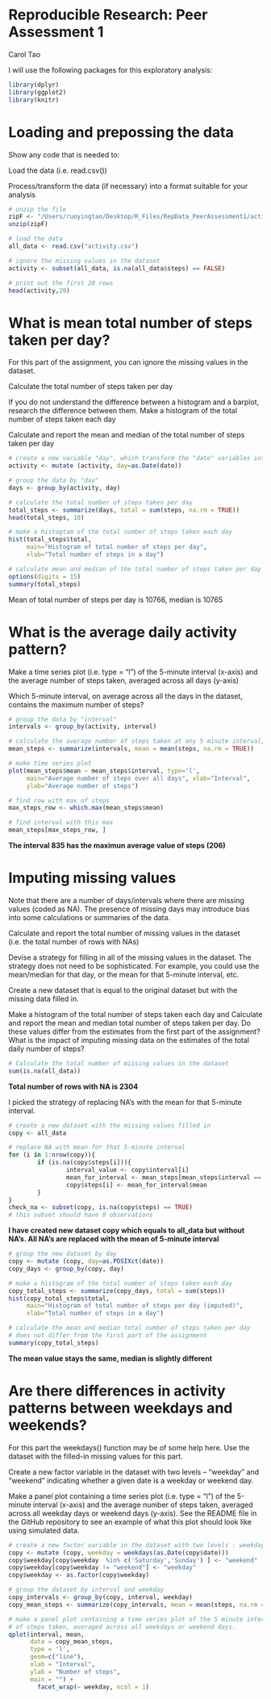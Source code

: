 # Reproducible Research: Peer Assessment 1
Carol Tao

I will use the following packages for this exploratory analysis: 
```r
library(dplyr)
library(ggplot2)
library(knitr)
```

# Loading and prepossing the data
Show any code that is needed to:

Load the data (i.e. read.csv())

Process/transform the data (if necessary) into a format suitable for your analysis
```r
# unzip the file
zipF <- "/Users/ruoyingtao/Desktop/R_Files/RepData_PeerAssessment1/activity.zip"
unzip(zipF)

# load the data
all_data <- read.csv("activity.csv")

# ignore the missing values in the dataset
activity <- subset(all_data, is.na(all_data$steps) == FALSE)

# print out the first 20 rows
head(activity,20)
```

# What is mean total number of steps taken per day?
For this part of the assignment, you can ignore the missing values in the dataset.

Calculate the total number of steps taken per day

If you do not understand the difference between a histogram and a barplot, research the difference between them. Make a histogram of the total number of steps taken each day

Calculate and report the mean and median of the total number of steps taken per day

```r
# create a new variable "day", which transform the "date" variables into class "date"
activity <- mutate (activity, day=as.Date(date)) 

# group the data by "day"
days <- group_by(activity, day)

# calculate the total number of steps taken per day 
total_steps <- summarize(days, total = sum(steps, na.rm = TRUE))
head(total_steps, 10)

# make a histogtam of the total number of steps taken each day
hist(total_steps$total, 
     main="Histogram of total number of steps per day", 
     xlab="Total number of steps in a day")

# calculate mean and median of the total number of steps taken per day
options(digits = 15) 
summary(total_steps)
```
Mean of total number of steps per day is 10766, median is 10765

# What is the average daily activity pattern? 
Make a time series plot (i.e. type = “l”) of the 5-minute interval (x-axis) and the average number of steps taken, averaged across all days (y-axis)

Which 5-minute interval, on average across all the days in the dataset, contains the maximum number of steps?
```r
# group the data by "interval"
intervals <- group_by(activity, interval)

# calculate the average number of steps taken at any 5 minute interval, averaged across all days
mean_steps <- summarize(intervals, mean = mean(steps, na.rm = TRUE))

# make time series plot
plot(mean_steps$mean ~ mean_steps$interval, type='l', 
     main="Average number of steps over all days", xlab="Interval", 
     ylab="Average number of steps")

# find row with max of steps
max_steps_row <- which.max(mean_steps$mean)

# find interval with this max
mean_steps[max_steps_row, ]

```
**The interval 835 has the maximun average value of steps (206)**

# Imputing missing values
Note that there are a number of days/intervals where there are missing values (coded as NA). The presence of missing days may introduce bias into some calculations or summaries of the data.

Calculate and report the total number of missing values in the dataset (i.e. the total number of rows with NAs)

Devise a strategy for filling in all of the missing values in the dataset. The strategy does not need to be sophisticated. For example, you could use the mean/median for that day, or the mean for that 5-minute interval, etc.

Create a new dataset that is equal to the original dataset but with the missing data filled in.

Make a histogram of the total number of steps taken each day and Calculate and report the mean and median total number of steps taken per day. Do these values differ from the estimates from the first part of the assignment? What is the impact of imputing missing data on the estimates of the total daily number of steps?

```r
# Calculate the total number of missing values in the dataset
sum(is.na(all_data))
```
**Total number of rows with NA is 2304**

I picked the strategy of replacing NA’s with the mean for that 5-minute interval.
```r
# create a new dataset with the missing values filled in 
copy <- all_data

# replace NA with mean for that 5-minute interval
for (i in 1:nrow(copy)){
        if (is.na(copy$steps[i])){
                interval_value <- copy$interval[i]
                mean_for_interval <- mean_steps[mean_steps$interval == interval_value,]
                copy$steps[i] <- mean_for_interval$mean
        }
} 
check_na <- subset(copy, is.na(copy$steps) == TRUE)
# this subset should have 0 observations
```
**I have created new dataset copy which equals to all_data but without NA's. All NA's are replaced with the mean of 5-minute interval**

```r
# group the new dataset by day
copy <- mutate (copy, day=as.POSIXct(date)) 
copy_days <- group_by(copy, day)

# make a histogram of the total number of steps taken each day
copy_total_steps <- summarize(copy_days, total = sum(steps))
hist(copy_total_steps$total, 
     main="Histogram of total number of steps per day (imputed)", 
     xlab="Total number of steps in a day")

# calculate the mean and median total number of steps taken per day
# does not differ from the first part of the assignment
summary(copy_total_steps)
```
**The mean value stays the same, median is slightly different**

# Are there differences in activity patterns between weekdays and weekends?
For this part the weekdays() function may be of some help here. Use the dataset with the filled-in missing values for this part.

Create a new factor variable in the dataset with two levels – “weekday” and “weekend” indicating whether a given date is a weekday or weekend day.

Make a panel plot containing a time series plot (i.e. type = “l”) of the 5-minute interval (x-axis) and the average number of steps taken, averaged across all weekday days or weekend days (y-axis). See the README file in the GitHub repository to see an example of what this plot should look like using simulated data.

```r
# create a new factor variable in the dataset with two levels : weekday and weekend
copy <- mutate (copy, weekday = weekdays(as.Date(copy$date)))
copy$weekday[copy$weekday  %in% c('Saturday','Sunday') ] <- "weekend"
copy$weekday[copy$weekday != "weekend"] <- "weekday"
copy$weekday <- as.factor(copy$weekday)

# group the dataset by interval and weekday
copy_intervals <- group_by(copy, interval, weekday)
copy_mean_steps <- summarize(copy_intervals, mean = mean(steps, na.rm = TRUE))

# make a panel plot containing a time series plot of the 5 minute interval and the average number 
# of steps taken, averaged across all weekdays or weekend days. 
qplot(interval, mean, 
      data = copy_mean_steps, 
      type = 'l', 
      geom=c("line"),
      xlab = "Interval", 
      ylab = "Number of steps", 
      main = "") +
        facet_wrap(~ weekday, ncol = 1)
```







